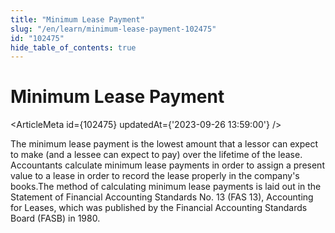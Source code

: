 ```yaml
---
title: "Minimum Lease Payment"
slug: "/en/learn/minimum-lease-payment-102475"
id: "102475"
hide_table_of_contents: true
---
```



# Minimum Lease Payment

<ArticleMeta id={102475} updatedAt={'2023-09-26 13:59:00'} />
<div className='border-solid border-b border-t-0 my-4 border-[var(--ifm-color-gray-300)]' />

The minimum lease payment is the lowest amount that a lessor can expect to make (and a lessee can expect to pay) over the lifetime of the lease. Accountants calculate minimum lease payments in order to assign a present value to a lease in order to record the lease properly in the company's books.The method of calculating minimum lease payments is laid out in the Statement of Financial Accounting Standards No. 13 (FAS 13), Accounting for Leases, which was published by the Financial Accounting Standards Board (FASB) in 1980.
